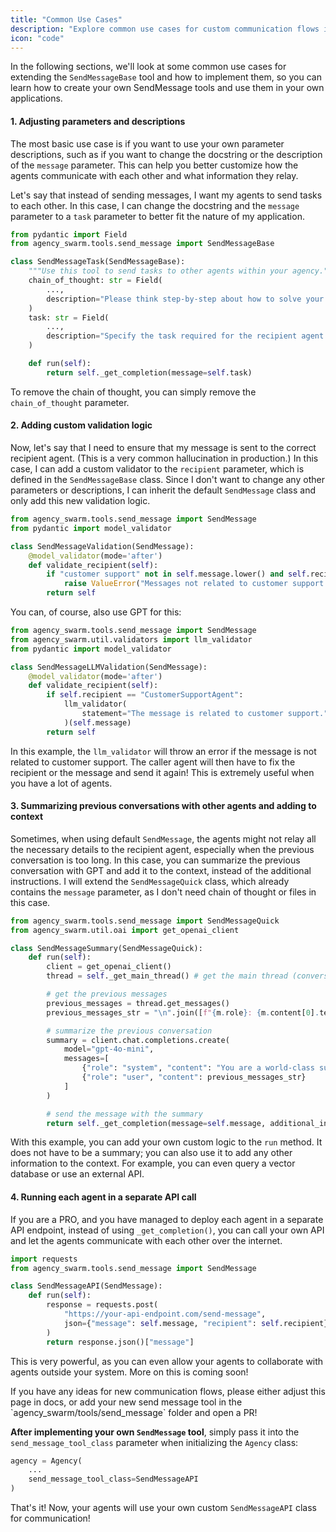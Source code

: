 ```yaml
---
title: "Common Use Cases"
description: "Explore common use cases for custom communication flows in Agency Swarm."
icon: "code"
---
```


In the following sections, we'll look at some common use cases for extending the `SendMessageBase` tool and how to implement them, so you can learn how to create your own SendMessage tools and use them in your own applications.

#### 1. Adjusting parameters and descriptions

The most basic use case is if you want to use your own parameter descriptions, such as if you want to change the docstring or the description of the `message` parameter. This can help you better customize how the agents communicate with each other and what information they relay.

Let's say that instead of sending messages, I want my agents to send tasks to each other. In this case, I can change the docstring and the `message` parameter to a `task` parameter to better fit the nature of my application.

```python
from pydantic import Field
from agency_swarm.tools.send_message import SendMessageBase

class SendMessageTask(SendMessageBase):
    """Use this tool to send tasks to other agents within your agency."""
    chain_of_thought: str = Field(
        ...,
        description="Please think step-by-step about how to solve your current task, provided by the user. Then, break down this task into smaller steps and issue each step individually to the recipient agent via the task parameter."
    )
    task: str = Field(
        ...,
        description="Specify the task required for the recipient agent to complete. Focus on clarifying what the task entails, rather than providing exact instructions. Make sure to include all the relevant information needed to complete the task."
    )

    def run(self):
        return self._get_completion(message=self.task)
```

To remove the chain of thought, you can simply remove the `chain_of_thought` parameter.

#### 2. Adding custom validation logic

Now, let's say that I need to ensure that my message is sent to the correct recipient agent. (This is a very common hallucination in production.) In this case, I can add a custom validator to the `recipient` parameter, which is defined in the `SendMessageBase` class. Since I don't want to change any other parameters or descriptions, I can inherit the default `SendMessage` class and only add this new validation logic.

```python
from agency_swarm.tools.send_message import SendMessage
from pydantic import model_validator

class SendMessageValidation(SendMessage):
    @model_validator(mode='after')
    def validate_recipient(self):
        if "customer support" not in self.message.lower() and self.recipient == "CustomerSupportAgent":
            raise ValueError("Messages not related to customer support cannot be sent to the customer support agent.")
        return self
```

You can, of course, also use GPT for this:

```python
from agency_swarm.tools.send_message import SendMessage
from agency_swarm.util.validators import llm_validator
from pydantic import model_validator

class SendMessageLLMValidation(SendMessage):
    @model_validator(mode='after')
    def validate_recipient(self):
        if self.recipient == "CustomerSupportAgent":
            llm_validator(
                statement="The message is related to customer support."
            )(self.message)
        return self
```

In this example, the `llm_validator` will throw an error if the message is not related to customer support. The caller agent will then have to fix the recipient or the message and send it again! This is extremely useful when you have a lot of agents.

#### 3. Summarizing previous conversations with other agents and adding to context

Sometimes, when using default `SendMessage`, the agents might not relay all the necessary details to the recipient agent, especially when the previous conversation is too long. In this case, you can summarize the previous conversation with GPT and add it to the context, instead of the additional instructions. I will extend the `SendMessageQuick` class, which already contains the `message` parameter, as I don't need chain of thought or files in this case.

```python
from agency_swarm.tools.send_message import SendMessageQuick
from agency_swarm.util.oai import get_openai_client

class SendMessageSummary(SendMessageQuick):
    def run(self):
        client = get_openai_client()
        thread = self._get_main_thread() # get the main thread (conversation with the user)

        # get the previous messages
        previous_messages = thread.get_messages()
        previous_messages_str = "\n".join([f"{m.role}: {m.content[0].text.value}" for m in previous_messages])

        # summarize the previous conversation
        summary = client.chat.completions.create(
            model="gpt-4o-mini",
            messages=[
                {"role": "system", "content": "You are a world-class summarizer. Please summarize the following conversation in a few sentences:"},
                {"role": "user", "content": previous_messages_str}
            ]
        )

        # send the message with the summary
        return self._get_completion(message=self.message, additional_instructions=f"\n\nPrevious conversation summary: '{summary.choices[0].message.content}'")
```

With this example, you can add your own custom logic to the `run` method. It does not have to be a summary; you can also use it to add any other information to the context. For example, you can even query a vector database or use an external API.

#### 4. Running each agent in a separate API call

If you are a PRO, and you have managed to deploy each agent in a separate API endpoint, instead of using `_get_completion()`, you can call your own API and let the agents communicate with each other over the internet.

```python
import requests
from agency_swarm.tools.send_message import SendMessage

class SendMessageAPI(SendMessage):
    def run(self):
        response = requests.post(
            "https://your-api-endpoint.com/send-message",
            json={"message": self.message, "recipient": self.recipient}
        )
        return response.json()["message"]
```

This is very powerful, as you can even allow your agents to collaborate with agents outside your system. More on this is coming soon!

<Tip title="Contributing">
If you have any ideas for new communication flows, please either adjust this page in docs, or add your new send message tool in the `agency_swarm/tools/send_message` folder and open a PR!
</Tip>

**After implementing your own `SendMessage` tool**, simply pass it into the `send_message_tool_class` parameter when initializing the `Agency` class:

```python
agency = Agency(
    ...
    send_message_tool_class=SendMessageAPI
)
```

That's it! Now, your agents will use your own custom `SendMessageAPI` class for communication!
